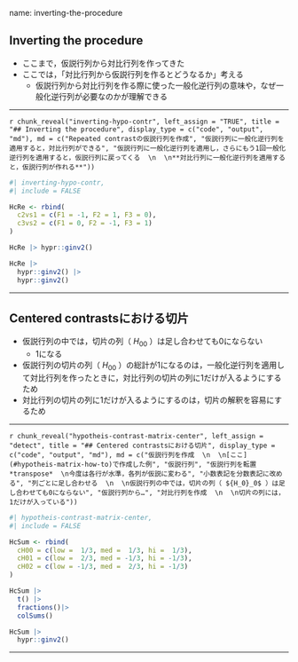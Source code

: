 name: inverting-the-procedure

## Inverting the procedure

- ここまで，仮説行列から対比行列を作ってきた
- ここでは，「対比行列から仮説行列を作るとどうなるか」考える
  - 仮説行列から対比行列を作る際に使った一般化逆行列の意味や，なぜ一般化逆行列が必要なのかが理解できる

---


`r chunk_reveal("inverting-hypo-contr", left_assign = "TRUE", title = "## Inverting the procedure", display_type = c("code", "output", "md"), md = c("Repeated contrastの仮説行列を作成", "仮説行列に一般化逆行列を適用すると，対比行列ができる", "仮説行列に一般化逆行列を適用し，さらにもう1回一般化逆行列を適用すると，仮説行列に戻ってくる  \n  \n**対比行列に一般化逆行列を適用すると，仮説行列が作れる**"))`

```r
#| inverting-hypo-contr,
#| include = FALSE

HcRe <- rbind(
  c2vs1 = c(F1 = -1, F2 = 1, F3 = 0),
  c3vs2 = c(F1 = 0, F2 = -1, F3 = 1)
)

HcRe |> hypr::ginv2()

HcRe |>
  hypr::ginv2() |>
  hypr::ginv2()

```

---

## Centered contrastsにおける切片

- 仮説行列の中では，切片の列（ ${H_0}_0$ ）は足し合わせても0にならない
  - 1になる
- 仮説行列の切片の列（ ${H_0}_0$ ）の総計が1になるのは，一般化逆行列を適用して対比行列を作ったときに，対比行列の切片の列に1だけが入るようにするため
- 対比行列の切片の列に1だけが入るようにするのは，切片の解釈を容易にするため

---

`r chunk_reveal("hypotheis-contrast-matrix-center", left_assign = "detect", title = "## Centered contrastsにおける切片", display_type = c("code", "output", "md"), md = c("仮説行列を作成  \n  \n[ここ](#hypotheis-matrix-how-to)で作成した例", "仮説行列", "仮説行列を転置 *transpose*  \n今度は各行が水準，各列が仮説に変わる", "小数表記を分数表記に改める", "列ごとに足し合わせる  \n  \n仮説行列の中では，切片の列（ ${H_0}_0$ ）は足し合わせても0にならない", "仮説行列から…", "対比行列を作成  \n  \n切片の列には，1だけが入っている"))`


```r
#| hypotheis-contrast-matrix-center,
#| include = FALSE

HcSum <- rbind(
  cH00 = c(low =  1/3, med =  1/3, hi =  1/3),
  cH01 = c(low =  2/3, med = -1/3, hi = -1/3),
  cH02 = c(low = -1/3, med =  2/3, hi = -1/3)
)

HcSum |>
  t() |>
  fractions()|>
  colSums()

HcSum |>
  hypr::ginv2()
```

---
